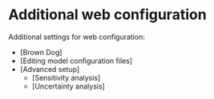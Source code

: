 # Additional web configuration

Additional settings for web configuration:

- [Brown Dog]
- [Editing model configuration files]
- [Advanced setup]
    - [Sensitivity analysis]
    - [Uncertainty analysis]
